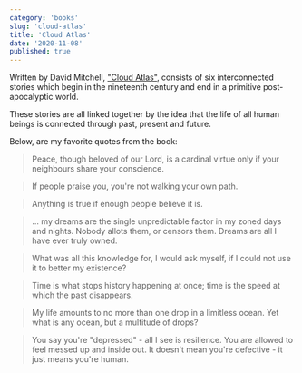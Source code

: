 ```yaml
---
category: 'books'
slug: 'cloud-atlas'
title: 'Cloud Atlas'
date: '2020-11-08'
published: true
---
```


Written by David Mitchell, <a href='https://amzn.eu/47PPyik' target='_blank' rel='noopener'>"Cloud Atlas"</a>, consists of six interconnected stories which begin in the nineteenth century and end in a primitive post-apocalyptic world.

These stories are all linked together by the idea that the life of all human beings is connected through past, present and future.

Below, are my favorite quotes from the book:

> Peace, though beloved of our Lord, is a cardinal virtue only if your neighbours share your conscience.

> If people praise you, you're not walking your own path.

> Anything is true if enough people believe it is.

> ... my dreams are the single unpredictable factor in my zoned days and nights. Nobody allots them, or censors them. Dreams are all I have ever truly owned.

> What was all this knowledge for, I would ask myself, if I could not use it to better my existence?

> Time is what stops history happening at once; time is the speed at which the past disappears.

> My life amounts to no more than one drop in a limitless ocean. Yet what is any ocean, but a multitude of drops?

> You say you're "depressed" - all I see is resilience. You are allowed to feel messed up and inside out. It doesn't mean you're defective - it just means you're human.
